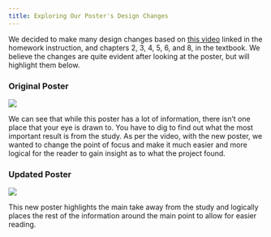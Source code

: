 ```yaml
---
title: Exploring Our Poster's Design Changes
---
```


We decided to make many design changes based on [this video](https://www.youtube.com/watch?v=1RwJbhkCA58) linked in the homework instruction, and chapters 2, 3, 4, 5, 6, and 8, in the textbook. We believe the changes are quite evident after looking at the poster, but will highlight them below.

### Original Poster

![](media/original_poster.png)

We can see that while this poster has a lot of information, there isn't one place that your eye is drawn to. You have to dig to find out what the most important result is from the study. As per the video, with the new poster, we wanted to change the point of focus and make it much easier and more logical for the reader to gain insight as to what the project found.

### Updated Poster

![](media/poster.png)

This new poster highlights the main take away from the study and logically places the rest of the information around the main point to allow for easier reading.
